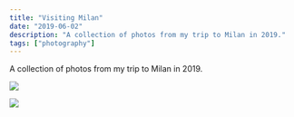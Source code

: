 ```yaml
---
title: "Visiting Milan"
date: "2019-06-02"
description: "A collection of photos from my trip to Milan in 2019."
tags: ["photography"]
---
```


A collection of photos from my trip to Milan in 2019.

<Img
  src="/images/posts/milan-galleria-vittorio-emanuele.jpg"
  width={2154}
  height={1632}
  caption="Galleria Vittorio Emanuele II - June 2019"
/>

<Img
  src="/images/posts/milan-cathedral.jpg"
  width={2154}
  height={1632}
  caption="Milan Cathedral - June 2019"
/>
